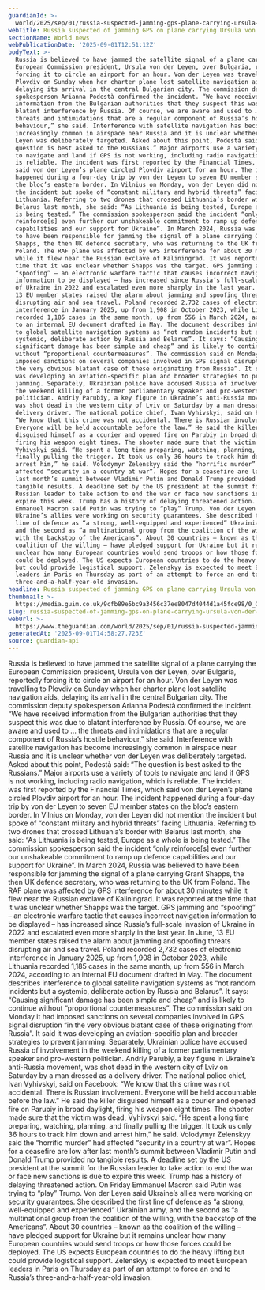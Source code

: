 ```yaml
---
guardianId: >-
  world/2025/sep/01/russia-suspected-jamming-gps-plane-carrying-ursula-von-der-leyen-eu
webTitle: Russia suspected of jamming GPS on plane carrying Ursula von der Leyen
sectionName: World news
webPublicationDate: '2025-09-01T12:51:12Z'
bodyText: >-
  Russia is believed to have jammed the satellite signal of a plane carrying the
  European Commission president, Ursula von der Leyen, over Bulgaria, reportedly
  forcing it to circle an airport for an hour. Von der Leyen was travelling to
  Plovdiv on Sunday when her charter plane lost satellite navigation aids,
  delaying its arrival in the central Bulgarian city. The commission deputy
  spokesperson Arianna Podestà confirmed the incident. “We have received
  information from the Bulgarian authorities that they suspect this was due to
  blatant interference by Russia. Of course, we are aware and used to … the
  threats and intimidations that are a regular component of Russia’s hostile
  behaviour,” she said. Interference with satellite navigation has become
  increasingly common in airspace near Russia and it is unclear whether von der
  Leyen was deliberately targeted. Asked about this point, Podestà said: “The
  question is best asked to the Russians.” Major airports use a variety of tools
  to navigate and land if GPS is not working, including radio navigation, which
  is reliable. The incident was first reported by the Financial Times, which
  said von der Leyen’s plane circled Plovdiv airport for an hour. The incident
  happened during a four-day trip by von der Leyen to seven EU member states on
  the bloc’s eastern border. In Vilnius on Monday, von der Leyen did not mention
  the incident but spoke of “constant military and hybrid threats” facing
  Lithuania. Referring to two drones that crossed Lithuania’s border with
  Belarus last month, she said: “As Lithuania is being tested, Europe as a whole
  is being tested.” The commission spokesperson said the incident “only
  reinforce[s] even further our unshakeable commitment to ramp up defence
  capabilities and our support for Ukraine”. In March 2024, Russia was believed
  to have been responsible for jamming the signal of a plane carrying Grant
  Shapps, the then UK defence secretary, who was returning to the UK from
  Poland. The RAF plane was affected by GPS interference for about 30 minutes
  while it flew near the Russian exclave of Kaliningrad. It was reported at the
  time that it was unclear whether Shapps was the target. GPS jamming and
  “spoofing” – an electronic warfare tactic that causes incorrect navigation
  information to be displayed – has increased since Russia’s full-scale invasion
  of Ukraine in 2022 and escalated even more sharply in the last year. In June,
  13 EU member states raised the alarm about jamming and spoofing threats
  disrupting air and sea travel. Poland recorded 2,732 cases of electronic
  interference in January 2025, up from 1,908 in October 2023, while Lithuania
  recorded 1,185 cases in the same month, up from 556 in March 2024, according
  to an internal EU document drafted in May. The document describes interference
  to global satellite navigation systems as “not random incidents but a
  systemic, deliberate action by Russia and Belarus”. It says: “Causing
  significant damage has been simple and cheap” and is likely to continue
  without “proportional countermeasures”. The commission said on Monday it had
  imposed sanctions on several companies involved in GPS signal disruption “in
  the very obvious blatant case of these originating from Russia”. It said it
  was developing an aviation-specific plan and broader strategies to prevent
  jamming. Separately, Ukrainian police have accused Russia of involvement in
  the weekend killing of a former parliamentary speaker and pro-western
  politician. Andriy Parubiy, a key figure in Ukraine’s anti-Russia movement,
  was shot dead in the western city of Lviv on Saturday by a man dressed as a
  delivery driver. The national police chief, Ivan Vyhivskyi, said on Facebook:
  “We know that this crime was not accidental. There is Russian involvement.
  Everyone will be held accountable before the law.” He said the killer
  disguised himself as a courier and opened fire on Parubiy in broad daylight,
  firing his weapon eight times. The shooter made sure that the victim was dead,
  Vyhivskyi said. “He spent a long time preparing, watching, planning, and
  finally pulling the trigger. It took us only 36 hours to track him down and
  arrest him,” he said. Volodymyr Zelenskyy said the “horrific murder” had
  affected “security in a country at war”. Hopes for a ceasefire are low after
  last month’s summit between Vladimir Putin and Donald Trump provided no
  tangible results. A deadline set by the US president at the summit for the
  Russian leader to take action to end the war or face new sanctions is due to
  expire this week. Trump has a history of delaying threatened action. On Friday
  Emmanuel Macron said Putin was trying to “play” Trump. Von der Leyen said
  Ukraine’s allies were working on security guarantees. She described the first
  line of defence as “a strong, well-equipped and experienced” Ukrainian army,
  and the second as “a multinational group from the coalition of the willing,
  with the backstop of the Americans”. About 30 countries – known as the
  coalition of the willing – have pledged support for Ukraine but it remains
  unclear how many European countries would send troops or how those forces
  could be deployed. The US expects European countries to do the heavy lifting
  but could provide logistical support. Zelenskyy is expected to meet European
  leaders in Paris on Thursday as part of an attempt to force an end to Russia’s
  three-and-a-half-year-old invasion.
headline: Russia suspected of jamming GPS on plane carrying Ursula von der Leyen
thumbnail: >-
  https://media.guim.co.uk/9cfb89e5bc9a3456c37ee8047d4044d1a45fce98/0_0_4469_3575/500.jpg
slug: russia-suspected-of-jamming-gps-on-plane-carrying-ursula-von-der-leyen
webUrl: >-
  https://www.theguardian.com/world/2025/sep/01/russia-suspected-jamming-gps-plane-carrying-ursula-von-der-leyen-eu
generatedAt: '2025-09-01T14:58:27.723Z'
source: guardian-api
---
```

Russia is believed to have jammed the satellite signal of a plane carrying the European Commission president, Ursula von der Leyen, over Bulgaria, reportedly forcing it to circle an airport for an hour. Von der Leyen was travelling to Plovdiv on Sunday when her charter plane lost satellite navigation aids, delaying its arrival in the central Bulgarian city. The commission deputy spokesperson Arianna Podestà confirmed the incident. “We have received information from the Bulgarian authorities that they suspect this was due to blatant interference by Russia. Of course, we are aware and used to … the threats and intimidations that are a regular component of Russia’s hostile behaviour,” she said. Interference with satellite navigation has become increasingly common in airspace near Russia and it is unclear whether von der Leyen was deliberately targeted. Asked about this point, Podestà said: “The question is best asked to the Russians.” Major airports use a variety of tools to navigate and land if GPS is not working, including radio navigation, which is reliable. The incident was first reported by the Financial Times, which said von der Leyen’s plane circled Plovdiv airport for an hour. The incident happened during a four-day trip by von der Leyen to seven EU member states on the bloc’s eastern border. In Vilnius on Monday, von der Leyen did not mention the incident but spoke of “constant military and hybrid threats” facing Lithuania. Referring to two drones that crossed Lithuania’s border with Belarus last month, she said: “As Lithuania is being tested, Europe as a whole is being tested.” The commission spokesperson said the incident “only reinforce[s] even further our unshakeable commitment to ramp up defence capabilities and our support for Ukraine”. In March 2024, Russia was believed to have been responsible for jamming the signal of a plane carrying Grant Shapps, the then UK defence secretary, who was returning to the UK from Poland. The RAF plane was affected by GPS interference for about 30 minutes while it flew near the Russian exclave of Kaliningrad. It was reported at the time that it was unclear whether Shapps was the target. GPS jamming and “spoofing” – an electronic warfare tactic that causes incorrect navigation information to be displayed – has increased since Russia’s full-scale invasion of Ukraine in 2022 and escalated even more sharply in the last year. In June, 13 EU member states raised the alarm about jamming and spoofing threats disrupting air and sea travel. Poland recorded 2,732 cases of electronic interference in January 2025, up from 1,908 in October 2023, while Lithuania recorded 1,185 cases in the same month, up from 556 in March 2024, according to an internal EU document drafted in May. The document describes interference to global satellite navigation systems as “not random incidents but a systemic, deliberate action by Russia and Belarus”. It says: “Causing significant damage has been simple and cheap” and is likely to continue without “proportional countermeasures”. The commission said on Monday it had imposed sanctions on several companies involved in GPS signal disruption “in the very obvious blatant case of these originating from Russia”. It said it was developing an aviation-specific plan and broader strategies to prevent jamming. Separately, Ukrainian police have accused Russia of involvement in the weekend killing of a former parliamentary speaker and pro-western politician. Andriy Parubiy, a key figure in Ukraine’s anti-Russia movement, was shot dead in the western city of Lviv on Saturday by a man dressed as a delivery driver. The national police chief, Ivan Vyhivskyi, said on Facebook: “We know that this crime was not accidental. There is Russian involvement. Everyone will be held accountable before the law.” He said the killer disguised himself as a courier and opened fire on Parubiy in broad daylight, firing his weapon eight times. The shooter made sure that the victim was dead, Vyhivskyi said. “He spent a long time preparing, watching, planning, and finally pulling the trigger. It took us only 36 hours to track him down and arrest him,” he said. Volodymyr Zelenskyy said the “horrific murder” had affected “security in a country at war”. Hopes for a ceasefire are low after last month’s summit between Vladimir Putin and Donald Trump provided no tangible results. A deadline set by the US president at the summit for the Russian leader to take action to end the war or face new sanctions is due to expire this week. Trump has a history of delaying threatened action. On Friday Emmanuel Macron said Putin was trying to “play” Trump. Von der Leyen said Ukraine’s allies were working on security guarantees. She described the first line of defence as “a strong, well-equipped and experienced” Ukrainian army, and the second as “a multinational group from the coalition of the willing, with the backstop of the Americans”. About 30 countries – known as the coalition of the willing – have pledged support for Ukraine but it remains unclear how many European countries would send troops or how those forces could be deployed. The US expects European countries to do the heavy lifting but could provide logistical support. Zelenskyy is expected to meet European leaders in Paris on Thursday as part of an attempt to force an end to Russia’s three-and-a-half-year-old invasion.
